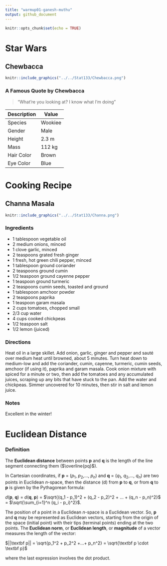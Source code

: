 ```yaml
---
title: "warmup01-ganesh-muthu"
output: github_document
---
```


```r
knitr::opts_chunk$set(echo = TRUE)
```

# Star Wars
## Chewbacca

```r
knitr::include_graphics("../../Stat133/Chewbacca.png")
```

### A Famous Quote by Chewbacca
> "What're you looking at? I know what I'm doing"

Description | Value
---------- | ----------
Species    | Wookiee
Gender     | Male
Height     | 2.3 m
Mass       | 112 kg
Hair Color | Brown
Eye Color  | Blue

# Cooking Recipe
## Channa Masala

```r
knitr::include_graphics("../../Stat133/Channa.png")
```

### Ingredients
* 1 tablespoon vegetable oil
* 2 medium onions, minced
* 1 clove garlic, minced
* 2 teaspoons grated fresh ginger
* 1 fresh, hot green chili pepper, minced
* 1 tablespoon ground coriander
* 2 teaspoons ground cumin
* 1/2 teaspoon ground cayenne pepper
* 1 teaspoon ground turmeric
* 2 teaspoons cumin seeds, toasted and ground
* 1 tablespoon amchoor powder
* 2 teaspoons paprika
* 1 teaspoon garam masala
* 2 cups tomatoes, chopped small
* 2/3 cup water
* 4 cups cooked chickpeas
* 1/2 teaspoon salt
* 1/2 lemon (juiced)

### Directions

Heat oil in a large skillet. Add onion, garlic, ginger and pepper and sauté over medium heat until browned, about 5 minutes. Turn heat down to medium-low and add the coriander, cumin, cayenne, turmeric, cumin seeds, amchoor (if using it), paprika and garam masala. Cook onion mixture with spiced for a minute or two, then add the tomatoes and any accumulated juices, scraping up any bits that have stuck to the pan. Add the water and chickpeas. Simmer uncovered for 10 minutes, then stir in salt and lemon juice.

### Notes
Excellent in the winter!

# Euclidean Distance
### Definition

The **Euclidean distance** between points **p** and **q** is the length of the line segment connecting them ($\overline{pq}$).

In Cartesian coordinates, if **p** = ($p_1$, $p_2$,..., $p_n$) and **q** = ($q_1$, $q_2$,..., $q_n$) are two points in Euclidean *n*-space, then the distance (d) from **p** to **q**, or from **q** to **p** is given by the Pythagorean formula:

*d*(**p**, **q**) = *d*(**q**, **p**) = $\sqrt{(q_1 - p_1)^2 + (q_2 - p_2)^2 + ... + (q_n - p_n)^2}$  =  $\sqrt{\sum_{i=1}^n (q_i - p_i)^2}$.

The position of a point in a Euclidean *n*-space is a Euclidean vector. So, **p** and **q** may be represented as Euclidean vectors, starting from the origin of the space (initial point) with their tips (terminal points) ending at the two points. The **Euclidean norm**, or **Euclidean length**, or **magnitude** of a vector measures the length of the vector:

$||\textbf p|| = \sqrt{p_1^2 + p_2^2 +...+ p_n^2} = \sqrt{\textbf p \cdot \textbf p}$

where the last expression involves the dot product.